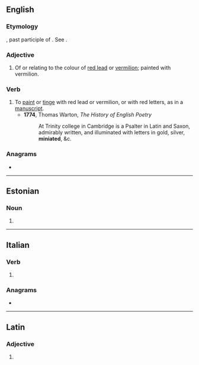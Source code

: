 ==English==

===Etymology===
{{etyl|la|en}} {{lena}} {{m|la|miniatus}}, past participle of {{m|la|miniare}}. See {{m|en|minium}}.

===Adjective===
{{en-adj}}

# Of or relating to the colour of [[red lead]] or [[vermilion]]; painted with vermilion.

===Verb===
{{en-verb}}

# To [[paint]] or [[tinge]] with red lead or vermilion, or with red letters, as in a [[manuscript]].
#* '''1774''', Thomas Warton, ''The History of English Poetry''
#*: At Trinity college in Cambridge is a Psalter in Latin and Saxon, admirably written, and illuminated with letters in gold, silver, '''miniated''', &c.

===Anagrams===
* {{anagrams|en|a=aeiimnt|intimae}}

----

==Estonian==

===Noun===
{{head|et|noun form}}

# {{noun form of|et|minia||gen|p}}

----

==Italian==

===Verb===
{{head|it|verb form}}

# {{inflection of|it|minare||2|p|pres|subj}}

===Anagrams===
* {{l|it|tiamine}}

----

==Latin==

===Adjective===
{{la-adj-form|miniāte}}

# {{inflection of|la|miniātus||voc|m|s}}